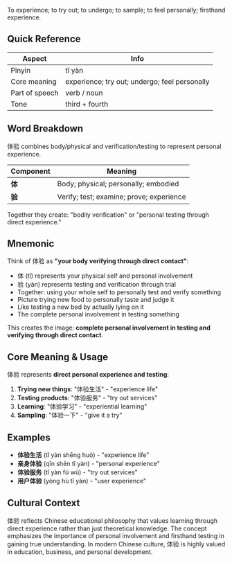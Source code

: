 To experience; to try out; to undergo; to sample; to feel personally; firsthand experience.

## Quick Reference

| Aspect         | Info                                       |
| -------------- | ------------------------------------------ |
| Pinyin         | tǐ yàn                                     |
| Core meaning   | experience; try out; undergo; feel personally |
| Part of speech | verb / noun                                |
| Tone           | third + fourth                             |

## Word Breakdown

体验 combines body/physical and verification/testing to represent personal experience.

| Component | Meaning                                 |
| --------- | --------------------------------------- |
| **体**    | Body; physical; personally; embodied    |
| **验**    | Verify; test; examine; prove; experience |

Together they create: "bodily verification" or "personal testing through direct experience."

## Mnemonic

Think of 体验 as **"your body verifying through direct contact"**:

- 体 (tǐ) represents your physical self and personal involvement
- 验 (yàn) represents testing and verification through trial
- Together: using your whole self to personally test and verify something
- Picture trying new food to personally taste and judge it
- Like testing a new bed by actually lying on it
- The complete personal involvement in testing something

This creates the image: **complete personal involvement in testing and verifying through direct contact**.

## Core Meaning & Usage

体验 represents **direct personal experience and testing**:

1. **Trying new things**: "体验生活" - "experience life"
2. **Testing products**: "体验服务" - "try out services"
3. **Learning**: "体验学习" - "experiential learning"
4. **Sampling**: "体验一下" - "give it a try"

## Examples

- **体验生活** (tǐ yàn shēng huó) - "experience life"
- **亲身体验** (qīn shēn tǐ yàn) - "personal experience"
- **体验服务** (tǐ yàn fú wù) - "try out services"
- **用户体验** (yòng hù tǐ yàn) - "user experience"

## Cultural Context

体验 reflects Chinese educational philosophy that values learning through direct experience rather than just theoretical knowledge. The concept emphasizes the importance of personal involvement and firsthand testing in gaining true understanding. In modern Chinese culture, 体验 is highly valued in education, business, and personal development.
